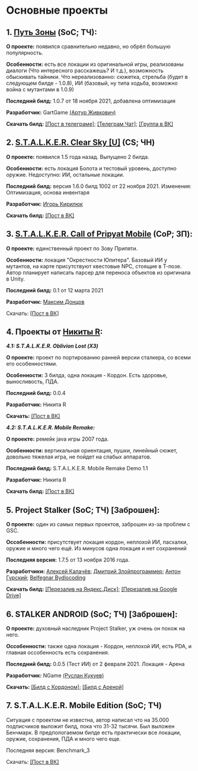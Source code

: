 # Основные проекты

## 1. [Путь Зоны](https://t.me/GartGame) (SoC; ТЧ):
**О проекте:** появился сравнительно недавно, но обрёл большую популярность. 

**Особенности:** есть все локации из оригинальной игры, реализованы диалоги (Что интересного расскажешь? И т.д.), возможность обыскивать тайники. Что нереализованно: сюжетка, стрельба (будет в следующем билде - 1.0.8), ИИ (базовый, ну типа ходьба, возможно война с мутантами в 1.0.9) 


**Последний билд:** 1.0.7 от 18 ноября 2021, добавлена оптимизация

**Разработчик:** GartGame [(Артур Живкович)](https://vk.com/arturjiv)

**Скачать билд:** [[Пост в телеграме]](https://t.me/GartGame/104); [[Телеграм Чат]](https://t.me/GartGameChat); [[Группа в ВК]](https://vk.com/gartgame)

## 2. [S.T.A.L.K.E.R. Clear Sky [U]](https://vk.com/stalkerumobile) (CS; ЧН)
**О проекте:** появился 1.5 года назад. Выпущено 2 билда.

**Особенности:** есть локация Болота и тестовый уровень, доступно оружие. Недоступно: ИИ, остальные локации.


**Последний билд:** версия 1.6.0 билд 1002 от 22 ноября 2021. Изменения: Оптимизация, основа инвентаря

**Разработчик:** [Игорь Кирилюк](https://vk.com/duppeh)

**Скачать билд:** [[Пост в ВК]](https://vk.com/wall-182231606_2346)

## 3. [S.T.A.L.K.E.R. Call of Pripyat Mobile](https://vk.com/stalker.cop.mobile) (CoP; ЗП):
**О проекте:** единственный проект по Зову Припяти. 

**Особенности:** локация "Окрестности Юпитера". Базовый ИИ у мутантов, на карте присутствуют квестовые NPC, стоящие в Т-позе. Автор планирует написать парсер для переноса объектов из оригинала в Unity.

**Последний билд:** 0.1 от 12 марта 2021

**Разработчик:** [Максим Донцов](https://vk.com/md0508)

Скачать: [[Пост в ВК]](https://vk.com/wall-181941504_9014)

## 4. Проекты от [Никиты R](https://vk.com/nikita_r_public):

***4.1: S.T.A.L.K.E.R. Oblivion Lost (ХЗ)***

**О проекте:** проект по портированию ранней версии сталкера, со всеми его особенностями.

**Особенности:** 3 билда, одна локация - Кордон. Есть здоровье, выносливость, ПДА.

**Последний билд:** 0.0.4

**Разработчик:** Никита R

**Скачать:** [[Пост в ВК]](https://vk.com/wall-200764374_192)



***4.2: S.T.A.L.K.E.R. Mobile Remake:***

**О проекте:** ремейк java игры 2007 года. 

**Особенности:** вертикальная ориентация, пушки, линейный сюжет, довольно тяжелая игра, не пойдет на слабых аппаратов.

**Последний билд:** S.T.A.L.K.E.R. Mobile Remake Demo 1.1

**Разработчик:** Никита R

**Скачать билд:** [[Пост в ВК]](https://vk.com/wall-200764374_645)

## 5. Project Stalker (SoC; ТЧ) [Заброшен]:
**О проекте:** один из самых первых проектов, заброшен из-за проблем с GSC. 

**Оссобенности:** присутствует локация кордон, неплохой ИИ, пасхалки, оружие и много чего ещё. Из минусов одна локация и нет сохранений

**Последняя версия:** 1.7.5 от 13 ноября 2016 года.

**Разработчики:** [Алексей Калачёв](https://vk.com/id4886208); [Дмитрий Злойпрограммер](https://vk.com/id160185949); [Антон Гурский](https://vk.com/id2765000); [Belfegnar Bydlocoding](https://vk.com/belfegnar)

**Скачать билд:** [[Перезалив на Яндекс.Диск]](https://disk.yandex.ru/d/zWoU2RTyrdOKxA); [[Перезалив на Google Drive]](https://drive.google.com/file/d/1QcjrWeJ6opUSSph8_MgjYd1GElIRezJX/view?usp=drivesdk)

## 6. STALKER ANDROID (SoC; ТЧ) [Заброшен]:
**О проекте:** духовный наследник Project Stalker, уж очень он похож на него.

**Оссобенности:** также одна локация - Кордон, неплохой ИИ, есть PDA, и главная оссобенность есть сохранения. 

**Последний билд:** 0.0.5 (Тест ИИ) от 2 февраля 2021. Локация - Арена

**Разработчик:** NGame [(Руслан Кукуев)](https://vk.com/id344346055)

**Скачать:** [[Билд с Кордоном]](https://vk.com/wall-174809909_12652); [[Билд с Ареной]](https://vk.com/wall-174809909_14326)

## 7. S.T.A.L.K.E.R. Mobile Edition (SoC; ТЧ)
Ситуация с проектом не известна, автор написал что на 35.000 подписчиков выложит билд, пока что 31-32 тысячи.
Был выложен Бенчмарк. В предпологаемом билде есть практически все локации, оружие, сохранения, ПДА и много чего еще.

Последняя версия: Benchmark_3

Скачать: [[Пост в ВК]](https://vk.com/wall-184902497_39772)
